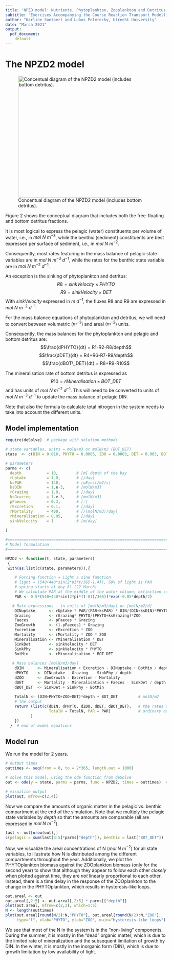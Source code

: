 ```yaml
---
title: 'NPZD model: Nutrients, Phytoplankton, Zooplankton and Detritus in a Marine Bay'
subtitle: "Exercises Accompanying the Course Reaction Transport Modelling in the Hydrosphere"
author: "Karline Soetaert and Lubos Polerecky, Utrecht University"
date: "March 2021"
output: 
  pdf_document:
    default
---
```


# The NPZD2 model

![Concentual diagram of the NPZD2 model (includes bottom detritus).](NPZD2.png){width=10cm}

Figure 2 shows the conceptual diagram that includes both the free-floating and bottom detritus fractions.

It is most logical to express the pelagic (water) constituents per volume of water, i.e., in $mol~N~m^{-3}$, while the benthic (sediment) constituents are best expressed per surface of sediment, i.e., in  $mol~N~m^{-2}$. 

Consequently, most rates featuring in the mass balance of pelagic state variables are in $mol~N~m^{-3}~d^{-1}$, while the rates for the benthic state variable are in $mol~N~m^{-2}~d^{-1}$. 

An exception is the sinking of phytoplankton and detritus:
$$R8 = sinkVelocity\times PHYTO$$
$$R9 = sinkVelocity\times DET$$
With *sinkVelocity* expressed in $m~d^{-1}$, the fluxes R8 and R9 are expressed in $mol~N~m^{-2}~d^{-1}$. 

For the mass balance equations of phytoplankton and detritus, we will need to convert between volumetric ($m^{-3}$) and areal ($m^{-2}$) units.

Consequently, the mass balances for the phytoplankton and pelagic and bottom detritus are:
$$\frac{dPHYTO}{dt} = R1-R2-R8/depth$$
$$\frac{dDET}{dt} = R4+R6-R7-R9/depth$$
$$\frac{dBOT\_DET}{dt} = R8+R9-R10$$

The mineralisation rate of bottom detritus is expressed as 
$$R10 = rMineralisation\times BOT\_DET$$
and has units of $mol~N~m^{-2}~d^{-1}$. This will need to be converted to units of $mol~N~m^{-3}~d^{-1}$ to update the mass balance of pelagic DIN. 


Note that also the formula to calculate total nitrogen in the system needs to take into account the different units.

## Model implementation

```r
require(deSolve)  # package with solution methods

# state variables, units = molN/m3 or molN/m2 (BOT_DET)
state  <- c(DIN = 0.010, PHYTO = 0.0005, ZOO = 0.0003, DET = 0.005, BOT_DET = 0.005) 

# parameters
parms <- c(
  depth           = 10,        # [m] depth of the bay
  rUptake         = 1.0,       # [/day]
  ksPAR           = 140,       # [uEinst/m2/s]
  ksDIN           = 1.e-3,     # [molN/m3]
  rGrazing        = 1.0,       # [/day]
  ksGrazing       = 1.e-3,     # [molN/m3]
  pFaeces         = 0.3,       # [-]
  rExcretion      = 0.1,       # [/day]
  rMortality      = 400,       # [/(molN/m3)/day]
  rMineralisation = 0.05,      # [/day]
  sinkVelocity    = 1          # [m/day]
     
)

#=============================================================================
# Model formulation
#=============================================================================

NPZD2 <- function(t, state, parameters)
 {
 with(as.list(c(state, parameters)),{

    # Forcing function = Light a sine function
    # light = (540+440*sin(2*pi*t/365-1.4)), 50% of light is PAR 
    # spring starts at day 81 (22 March)
    # We calculate PAR at the middle of the water column; extinction coefficient=0.05/m
    PAR <- 0.5*(540+440*sin(2*pi*(t-81)/365))*exp(-0.05*depth/2)

   # Rate expressions - in units of [molN/m3/day] or [molN/m2/d]
    DINuptake      <- rUptake * PAR/(PAR+ksPAR) * DIN/(DIN+ksDIN)*PHYTO # molN/m3/d
    Grazing        <- rGrazing* PHYTO/(PHYTO+ksGrazing)*ZOO             # molN/m3/d
    Faeces         <- pFaeces * Grazing                                 # molN/m3/d
    ZooGrowth      <- (1-pFaeces) * Grazing                             # molN/m3/d
    Excretion      <- rExcretion * ZOO                                  # molN/m3/d
    Mortality      <- rMortality * ZOO * ZOO                            # molN/m3/d
    Mineralisation <- rMineralisation * DET                             # molN/m3/d
    SinkDet        <- sinkVelocity * DET                                # molN/m2/d !
    SinkPhy        <- sinkVelocity * PHYTO                              # molN/m2/d !
    BotMin         <- rMineralisation * BOT_DET                         # molN/m2/d !
    
   # Mass balances [molN/m3/day]
    dDIN      <- Mineralisation + Excretion - DINuptake + BotMin / depth  # molN/m3/d
    dPHYTO    <- DINuptake - Grazing  - SinkPhy / depth                   # molN/m3/d
    dZOO      <- ZooGrowth - Excretion - Mortality                        # molN/m3/d
    dDET      <- Mortality - Mineralisation + Faeces - SinkDet / depth    # molN/m3/d
    dBOT_DET  <- SinkDet + SinkPhy - BotMin                               # molN/m2/d !
    
    TotalN <- (DIN+PHYTO+ZOO+DET)*depth + BOT_DET         # molN/m2
    # the output
    return (list(c(dDIN, dPHYTO, dZOO, dDET, dBOT_DET),   # the rates of change
                   TotalN = TotalN, PAR = PAR)            # ordinary output variable
           )
    })
  }  # end of model equations
``` 

## Model run

We run the model for 2 years. 

```r
# output times
outtimes <- seq(from = 0, to = 2*365, length.out = 1000)  

# solve this model, using the ode function from deSolve
out <- ode(y = state, parms = parms, func = NPZD2, times = outtimes)  # solution

# visualise output
plot(out, mfrow=c(2,4))
```

Now we compare the amounts of organic matter in the pelagic vs. benthic compartment at the end of the simulation. Note that we multiply the pelagic state variables by *depth* so that the amounts are comparable (all are expressed in $mol~N~m^{-2}$).
```r
last <- out[nrow(out),]
c(pelagic = sum(last[3:5]*parms["depth"]), benthic = last["BOT_DET"])
```

Now, we visualize the areal concentrations of N ($mol~N~m^{-2}$) for all state variables, to illustrate how N is distributed among the different compartments throughout the year. Additionally, we plot the PHYTOplankton biomass against the ZOOplankton biomass (only for the second year) to show that although they appear to follow each other *closely* when plotted against time, they are *not* linearly proportional to each other. Instead, there is a time delay in the response of the ZOOplankton to the change in the PHYTOplankton, which results in hysteresis-like loops.

```r
out.areal <- out
out.areal[,2:5] <- out.areal[,2:5] * parms[["depth"]]
plot(out.areal, mfrow=c(2,3), which=1:5)
N <- length(outtimes)
plot(out.areal[round(N/2):N,"PHYTO"], out.areal[round(N/2):N,"ZOO"], 
     type="l", xlab="PHYTO", ylab="ZOO", main="Hysteresis-like loops")
```

We see that most of the N in the system is in the "non-living" components. During the summer, it is mostly in the "dead" organic matter, which is due to the limited rate of mineralization and the subsequent limitation of growth by DIN. In the winter, it is mostly in the inorganic form (DIN), which is due to growth limitation by low availability of light.
